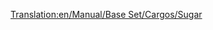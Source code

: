[[Translation:en/Manual/Base Set/Cargos/Sugar]]

{{en/Cargo| name=Sugar
| image=en/SugarMine.png| produced=[[en/Manual/Base Set/Industries/Sugar Mine]]
| accepted=[[en/Manual/Base Set/Industries/Sweet Factory]]
}}